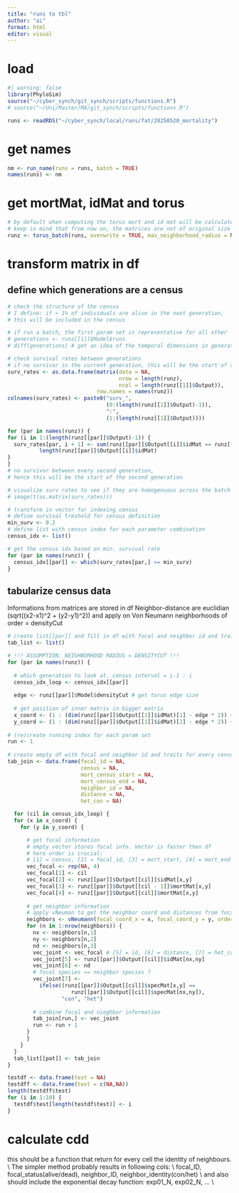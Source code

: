 ```yaml
---
title: "runs to tbl"
author: "ai"
format: html
editor: visual
---
```


# load

```r
#| warning: false
library(PhyloSim)
source("~/cyber_synch/git_synch/scripts/functions.R")
# source("~/Uni/Master/MA/git_synch/scripts/functions.R")
```

```r
runs <- readRDS("~/cyber_synch/local/runs/fat/20250520_mortality")
```

# get names
```r
nm <- run_name(runs = runs, batch = TRUE)
names(runs) <- nm
```

# get mortMat, idMat and torus
```r
# by default when computing the torus mort and id mat will be calculated
# keep in mind that from now on, the matrices are not of original size any longer
runz <- torus_batch(runs, overwrite = TRUE, max_neighborhood_radius = NULL)
```
# transform matrix in df

## define which generations are a census
```r
# check the structure of the census
# I define: if > 1% of individuals are alive in the next generation,
# this will be included in the census

# if run a batch, the first param set is representative for all other
# generations <- runz[[1]]$Model$runs 
# diff(generations) # get an idea of the temporal dimensions in generations

# check survival rates between generations
# if no survivor in the current generation, this will be the start of a new
surv_rates <- as.data.frame(matrix(data = NA,
                                   nrow = length(runz),
                                   ncol = length(runz[[1]]$Output)),
                            row.names = names(runz))
colnames(surv_rates) <- paste0("surv_",
                               (0:(length(runz[[1]]$Output)-1)),
                               ":",
                               (1:(length(runz[[1]]$Output))))

for (par in names(runz)) {
for (i in 1:(length(runz[[par]]$Output)-1)) {
  surv_rates[par, i + 1] <- sum(runz[[par]]$Output[[i]]$idMat == runz[[par]]$Output[[i + 1]]$idMat) /
          length(runz[[par]]$Output[[i]]$idMat)
}
}
# no survivor between every second generation,
# hence this will be the start of the second generation

# visualize surv rates to see if they are homogenuous across the batch
# image(t(as.matrix(surv_rates)))

# transform in vector for indexing census
# define survival treshold for census definition
min_surv <- 0.2
# define list with census index for each parameter combination
census_idx <- list()

# get the census idx based on min. survival rate
for (par in names(runz)) {
  census_idx[[par]] <- which(surv_rates[par,] >= min_surv)
}

```

## tabularize census data
Informations from matrices are stored in df
Neighbor-distance are euclidian (sqrt((x2-x1)^2 + (y2-y1)^2))
and apply on Von Neumann neighborhoods of order = densityCut
```r

# create list[[par]] and fill in df with focal and neighbor id and traits for every census
tab_list <- list()

# !!! ASSUMPTION: NEIGHBORHOOD RADIUS = DENSITYCUT !!!
for (par in names(runz)) {
  
  # which generation to look at. census interval = i-1 : i
  census_idx_loop <- census_idx[[par]]
  
  edge <- runz[[par]]$Model$densityCut # get torus edge size
  
  # get position of inner matrix in bigger matrix
  x_coord <- (1 : (dim(runz[[par]]$Output[[1]]$idMat)[1] - edge * 2)) + edge
  y_coord <- (1 : (dim(runz[[par]]$Output[[1]]$idMat)[2] - edge * 2)) + edge
  
# (re)create running index for each param set
run <- 1
  
# create empty df with focal and neighbor id and traits for every census
tab_join <- data.frame(focal_id = NA,
                       census = NA,
                       mort_census_start = NA,
                       mort_census_end = NA,
                       neighbor_id = NA,
                       distance = NA,
                       het_con = NA)

  for (cil in census_idx_loop) {
  for (x in x_coord) {
    for (y in y_coord) {

      # get focal information
      # empty vector stores focal info. Vector is faster then df
      # here order is crucial:
      # [1] = census, [2] = focal_id, [3] = mort_start, [4] = mort_end
      vec_focal <- rep(NA, 4)
      vec_focal[1] <- cil
      vec_focal[2] <- runz[[par]]$Output[[cil]]$idMat[x,y]
      vec_focal[3] <- runz[[par]]$Output[[cil - 1]]$mortMat[x,y]
      vec_focal[4] <- runz[[par]]$Output[[cil]]$mortMat[x,y]
      
      # get neighbor information
      # apply vNeuman to get the neighbor coord and distances from focal cell
      neighbors <- vNeumann(focal_coord_x = x, focal_coord_y = y, order = edge)
      for (n in 1:nrow(neighbors)) {
        nx <- neighbors[n,1]
        ny <- neighbors[n,2]
        nd <- neighbors[n,3]
        vec_joint <- vec_focal # [5] = id, [6] = distance, [7] = het_con
        vec_joint[5] <- runz[[par]]$Output[[cil]]$idMat[nx,ny]
        vec_joint[6] <- nd
        # focal species == neighbor species ?
        vec_joint[7] <-
          ifelse((runz[[par]]$Output[[cil]]$specMat[x,y] ==
                    runz[[par]]$Output[[cil]]$specMat[nx,ny]),
                 "con", "het")
        
        # combine focal and nieghbor information
        tab_join[run,] <- vec_joint
        run <- run + 1
      }
      }
    }
  }
  tab_list[[pat]] <- tab_join
}
```

```r
testdf <- data.frame(test = NA)
testdff <- data.frame(test = c(NA,NA))
length(testdff$test)
for (i in 1:10) {
  testdf$test[length(testdf$test)] <- i
}
```



# calculate cdd
this should be a function that return for every cell the identity of neighbours. \\
The simpler method probably results in following cols: \\
focal_ID, focal_status(alive/dead), neighbor_ID, neighbor_identity(con/het) \\
and also should include the exponential decay function:
exp01_N, exp02_N, ... \\

```r

```











